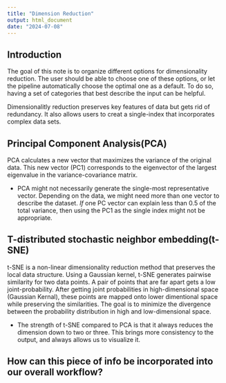 ```yaml
---
title: "Dimension Reduction"
output: html_document
date: "2024-07-08"
---
```


## Introduction
The goal of this note is to organize different options for dimensionality reduction. 
The user should be able to choose one of these options, or let the pipeline automatically choose the optimal one as a default. To do so, having a set of categories that best describe the input can be helpful.

Dimensionalitly reduction preserves key features of data but gets rid of redundancy. It also allows users to creat a single-index that incorporates complex data sets. 

## Principal Component Analysis(PCA)
PCA calculates a new vector that maximizes the variance of the original data. This new vector (PC1) corresponds to the eigenvector of the largest eigenvalue in the variance-covariance matrix.

- PCA might not necessarily generate the single-most representative vector. Depending on the data, we might need more than one vector to describe the dataset. *If* one PC vector can explain less than 0.5 of the total variance, then using the PC1 as the single index might not be appropriate.

## T-distributed stochastic neighbor embedding(t-SNE)
t-SNE is a non-linear dimensionality reduction method that preserves the local data structure. Using a Gaussian kernel, t-SNE generates pairwise similarity for two data points. A pair of points that are far apart gets a low joint-probability. After getting joint probabilities in high-dimensional space (Gaussian Kernal), these points are mapped onto lower dimentional space while preserving the similarities. The goal is to minimize the divergence between the probability distribution in high and low-dimensional space.

- The strength of t-SNE compared to PCA is that it always reduces the dimension down to two or three. This brings more consistency to the output, and always allows us to visualize it.



## How can this piece of info be incorporated into our overall workflow?


